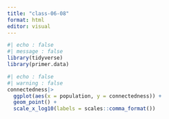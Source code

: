 ```yaml
---
title: "class-06-08"
format: html
editor: visual
---
```

```r
#| echo : false
#| message : false
library(tidyverse)
library(primer.data)

```



```r
#| echo : false
#| warning : false
connectedness|>
  ggplot(aes(x = population, y = connectedness)) + 
  geom_point() + 
  scale_x_log10(labels = scales::comma_format())
```


